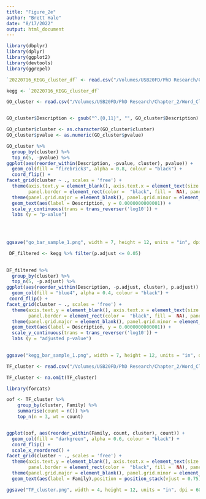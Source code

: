```yaml
---
title: "Figure_2e"
author: "Brett Hale"
date: "8/17/2022"
output: html_document
---
```


```r
library(dbplyr)
library(dplyr)
library(ggplot2)
library(devtools)
library(ggrepel)

```

```r
`20220716_KEGG_cluster_df` <- read.csv("/Volumes/USB20FD/PhD Research/Chapter_2/20220716_KEGG_cluster_df.csv", stringsAsFactors=TRUE)

kegg <- `20220716_KEGG_cluster_df`
```


```r

GO_cluster <- read.csv("/Volumes/USB20FD/PhD Research/Chapter_2/Word_Cloud_Attempt/GO_cluster.csv", stringsAsFactors=FALSE)


GO_cluster$Description <- gsub("^.{0,11}", "", GO_cluster$Description)

GO_cluster$cluster <- as.character(GO_cluster$cluster)
GO_cluster$pvalue <- as.numeric(GO_cluster$pvalue)
```


```r
GO_cluster %>%
  group_by(cluster) %>%
  top_n(5, -pvalue) %>%
ggplot(aes(reorder_within(Description, -pvalue, cluster), pvalue)) +
  geom_col(fill = "firebrick3", alpha = 0.8, colour = "black") +
  coord_flip() +
facet_grid(cluster ~ ., scales = 'free') +
  theme(axis.text.y = element_blank(), axis.text.x = element_text(size = 12, color = "black"), axis.title.y = element_blank(), axis.ticks = element_blank(), strip.text = element_blank(), axis.title.x = element_text(size = 14), 
        panel.border = element_rect(color =  "black", fill =  NA), panel.background = element_rect(fill = "white")) +
  theme(panel.grid.major = element_blank(), panel.grid.minor = element_blank()) +
  geom_text(aes(label = Description, y = 0.0000000000001)) +
  scale_y_continuous(trans = trans_reverser('log10')) +
  labs (y = "p-value")
  
  


ggsave("go_bar_sample_1.png", width = 7, height = 12, units = "in", dpi = 600)
```

```r

 DF_filtered <- kegg %>% filter(p.adjust <= 0.05)
  

DF_filtered %>%
  group_by(cluster) %>%
  top_n(5, -p.adjust) %>%
ggplot(aes(reorder_within(Description, -p.adjust, cluster), p.adjust)) +
  geom_col(fill = "blue4", alpha = 0.4, colour = "black") +
 coord_flip() +
facet_grid(cluster ~ ., scales = 'free') +
  theme(axis.text.y = element_blank(), axis.text.x = element_text(size = 12, color = "black"), axis.title.y = element_blank(), axis.ticks = element_blank(), strip.text = element_blank(), axis.title.x = element_text(size = 14), 
        panel.border = element_rect(color =  "black", fill =  NA), panel.background = element_rect(fill = "white")) +
  theme(panel.grid.major = element_blank(), panel.grid.minor = element_blank()) +
  geom_text(aes(label = Description, y = 0.0000000000001)) +
  scale_y_continuous(trans = trans_reverser('log10')) +
  labs (y = "adjusted p-value")
 

ggsave("kegg_bar_sample_1.png", width = 7, height = 12, units = "in", dpi = 600)

```



```r
TF_cluster <- read.csv("/Volumes/USB20FD/PhD Research/Chapter_2/Word_Cloud_Attempt/TF_cluster.csv")

TF_cluster <- na.omit(TF_cluster)

library(forcats)

oof <- TF_cluster %>%
    group_by(cluster, Family) %>%
    summarise(count = n()) %>%
    top_n(n = 3, wt = count)


ggplot(oof, aes(reorder_within(Family, count, cluster), count)) +
  geom_col(fill = "darkgreen", alpha = 0.6, colour = "black") +
  coord_flip() +
  scale_x_reordered() +
facet_grid(cluster ~ ., scales = 'free') +
  theme(axis.text.y = element_blank(), axis.text.x = element_text(size = 14, color = "black"), axis.title = element_blank(), axis.ticks = element_blank(), strip.text = element_blank(),
        panel.border = element_rect(color =  "black", fill =  NA), panel.background = element_rect(fill = "white")) +
  theme(panel.grid.major = element_blank(), panel.grid.minor = element_blank()) +
  geom_text(aes(label = Family),position = position_stack(vjust = 0.75)) 

ggsave("TF_cluster.png", width = 4, height = 12, units = "in", dpi = 600)
```


